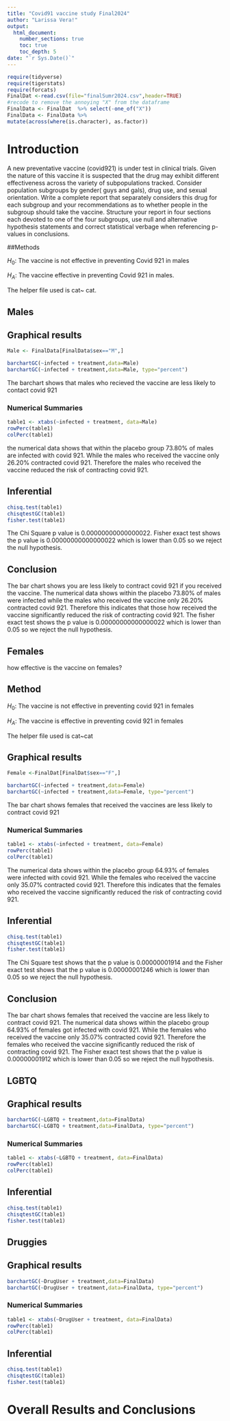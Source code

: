 ```yaml
---
title: "Covid91 vaccine study Final2024"
author: "Larissa Vera!"
output: 
  html_document:
    number_sections: true
    toc: true
    toc_depth: 5
date: "`r Sys.Date()`" 
---
```


```r
require(tidyverse)
require(tigerstats)
require(forcats)
FinalDat <-read.csv(file="finalSumr2024.csv",header=TRUE)
#recode to remove the annoying "X" from the dataframe
FinalData <- FinalDat  %>% select(-one_of("X"))
FinalData <- FinalData %>%
mutate(across(where(is.character), as.factor))
```

# Introduction

A new  preventative vaccine (covid921) is under test in clinical trials. Given the nature of this vaccine it is suspected that the drug may exhibit different effectiveness across the variety of subpopulations tracked. Consider population subgroups by gender( guys and gals), drug use, and sexual orientation. Write a complete report that separately considers this drug for each subgroup and your recommendations as to whether people in the subgroup should take the vaccine. Structure your report in four sections each devoted to one of the four subgroups, use null and alternative hypothesis statements and correct statistical verbage when referencing p-values in conclusions.

##Methods

$H_0$: The vaccine is not effective in preventing Covid 921 in males

$H_A$: The vaccine effective in preventing Covid 921 in males.

The helper file used is cat~ cat.

## Males

## Graphical results

```r
Male <- FinalData[FinalData$sex=="M",]
```

```r
barchartGC(~infected + treatment,data=Male)
barchartGC(~infected + treatment,data=Male, type="percent")

```

The barchart shows that males who recieved the vaccine are less likely to contact covid 921

### Numerical Summaries  

```r
table1 <- xtabs(~infected + treatment, data=Male)
rowPerc(table1)
colPerc(table1)
```

the numerical data shows that within the placebo group 73.80% of males are infected with covid 921. While the males who received the vaccine only 26.20% contracted covid 921. Therefore the males who received the vaccine reduced the risk of contracting covid 921.

## Inferential  

```r
chisq.test(table1)
chisqtestGC(table1)
fisher.test(table1)
```

The Chi Square p value is 0.00000000000000022. Fisher exact test shows the p value is 0.00000000000000022 which is lower than 0.05 so we reject the null hypothesis.

## Conclusion

The bar chart shows you are less likely to contract covid 921 if you received the vaccine. The numerical data shows within the placebo 73.80% of males were infected while the males who received the vaccine only 26.20% contracted covid 921. Therefore this indicates that those how received the vaccine significantly reduced the risk of contracting covid 921. The fisher exact test shows the p value is 0.00000000000000022 which is lower than 0.05 so we reject the null hypothesis.

## Females

how effective is the vaccine on females?

## Method

$H_0$: The vaccine is not effective in preventing covid 921 in females

$H_A$: The vaccine is effective in preventing covid 921 in females

The helper file used is cat~cat

## Graphical results

```r
Female <-FinalDat[FinalDat$sex=="F",]
```


```r
barchartGC(~infected + treatment,data=Female)
barchartGC(~infected + treatment,data=Female, type="percent")

```

The bar chart shows females that received the vaccines are less likely to contract covid 921

### Numerical Summaries  

```r
table1 <- xtabs(~infected + treatment, data=Female)
rowPerc(table1)
colPerc(table1)
```

The numerical data shows within the placebo group 64.93% of females were infected with covid 921. While the females who received the vaccine only 35.07% contracted covid 921. Therefore this indicates that the females who received the vaccine significantly reduced the risk of contracting covid 921.

## Inferential  

```r
chisq.test(table1)
chisqtestGC(table1)
fisher.test(table1)
```

The Chi Square test shows that the p value is 0.00000001914 and the Fisher exact test shows that the p value is 0.00000001246 which is lower than 0.05 so we reject the null hypothesis.

## Conclusion

The bar chart shows females that received the vaccine are less likely to contract covid 921. The numerical data shows within the placebo group 64.93% of females got infected with covid 921. While the females who received the vaccine only 35.07% contracted covid 921. Therefore the females who received the vaccine significantly reduced the risk of contracting covid 921. The Fisher exact test shows that the p value is 0.00000001912 which is lower than 0.05 so we reject the null hypothesis. 

## LGBTQ

## Graphical results

```r
barchartGC(~LGBTQ + treatment,data=FinalData)
barchartGC(~LGBTQ + treatment,data=FinalData, type="percent")

```



### Numerical Summaries  

```r
table1 <- xtabs(~LGBTQ + treatment, data=FinalData)
rowPerc(table1)
colPerc(table1)
```



## Inferential  

```r
chisq.test(table1)
chisqtestGC(table1)
fisher.test(table1)
```

## Druggies

## Graphical results
```r
barchartGC(~DrugUser + treatment,data=FinalData)
barchartGC(~DrugUser + treatment,data=FinalData, type="percent")

```

### Numerical Summaries  

```r
table1 <- xtabs(~DrugUser + treatment, data=FinalData)
rowPerc(table1)
colPerc(table1)
```


## Inferential
```r
chisq.test(table1)
chisqtestGC(table1)
fisher.test(table1)
```

# Overall Results and Conclusions

